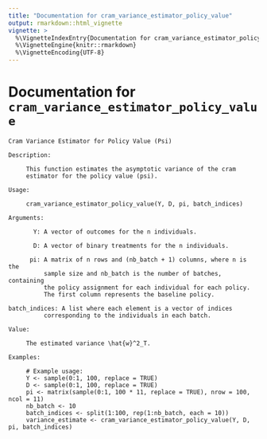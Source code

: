 ```yaml
---
title: "Documentation for cram_variance_estimator_policy_value"
output: rmarkdown::html_vignette
vignette: >
  %\VignetteIndexEntry{Documentation for cram_variance_estimator_policy_value}
  %\VignetteEngine{knitr::rmarkdown}
  %\VignetteEncoding{UTF-8}
---
```



# Documentation for `cram_variance_estimator_policy_value`
```
Cram Variance Estimator for Policy Value (Psi)

Description:

     This function estimates the asymptotic variance of the cram
     estimator for the policy value (psi).

Usage:

     cram_variance_estimator_policy_value(Y, D, pi, batch_indices)
     
Arguments:

       Y: A vector of outcomes for the n individuals.

       D: A vector of binary treatments for the n individuals.

      pi: A matrix of n rows and (nb_batch + 1) columns, where n is the
          sample size and nb_batch is the number of batches, containing
          the policy assignment for each individual for each policy.
          The first column represents the baseline policy.

batch_indices: A list where each element is a vector of indices
          corresponding to the individuals in each batch.

Value:

     The estimated variance \hat{w}^2_T.

Examples:

     # Example usage:
     Y <- sample(0:1, 100, replace = TRUE)
     D <- sample(0:1, 100, replace = TRUE)
     pi <- matrix(sample(0:1, 100 * 11, replace = TRUE), nrow = 100, ncol = 11)
     nb_batch <- 10
     batch_indices <- split(1:100, rep(1:nb_batch, each = 10))
     variance_estimate <- cram_variance_estimator_policy_value(Y, D, pi, batch_indices)
     
```
